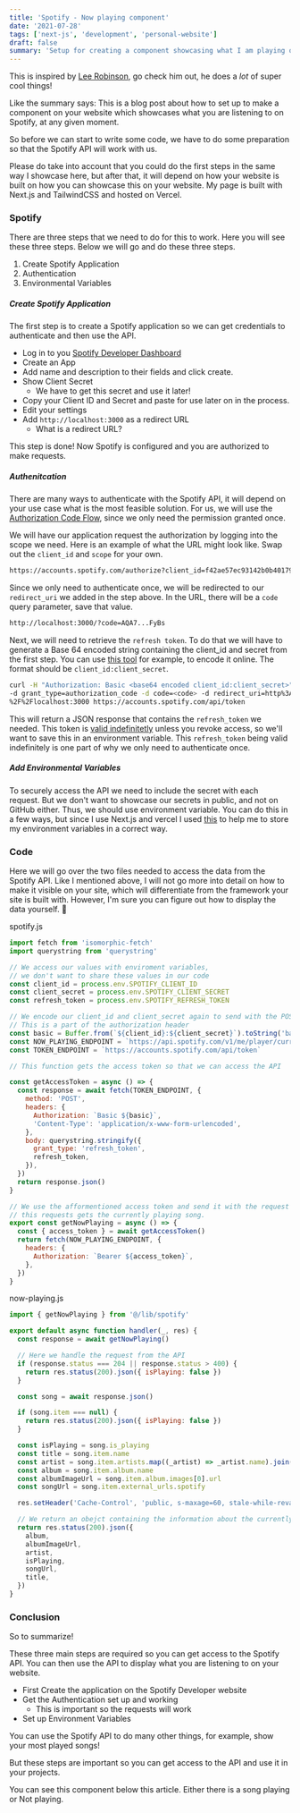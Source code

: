 ```yaml
---
title: 'Spotify - Now playing component'
date: '2021-07-28'
tags: ['next-js', 'development', 'personal-website']
draft: false
summary: 'Setup for creating a component showcasing what I am playing on spotify'
---
```


This is inspired by [Lee Robinson](https://twitter.com/leeerob), go check him out, he does a _lot_ of super cool things!

Like the summary says: This is a blog post about how to set up to make a component on your website which showcases what you are listening to on Spotify, at any given moment.

So before we can start to write some code, we have to do some preparation so that the Spotify API will work with us.

Please do take into account that you could do the first steps in the same way I showcase here, but after that, it will depend on how your website is built on how you can showcase this on your website. My page is built with Next.js and TailwindCSS and hosted on Vercel.

### Spotify

There are three steps that we need to do for this to work. Here you will see these three steps. Below we will go and do these three steps.

1. Create Spotify Application
2. Authentication
3. Environmental Variables

##### Create Spotify Application

The first step is to create a Spotify application so we can get credentials to authenticate and then use the API.

- Log in to you [Spotify Developer Dashboard](https://developer.spotify.com/dashboard/login)
- Create an App
- Add name and description to their fields and click create.
- Show Client Secret
  - We have to get this secret and use it later!
- Copy your Client ID and Secret and paste for use later on in the process.
- Edit your settings
- Add `http://localhost:3000` as a redirect URL
  - What is a redirect URL?

This step is done!
Now Spotify is configured and you are authorized to make requests.

##### Authenitcation

There are many ways to authenticate with the Spotify API, it will depend on your use case what is the most feasible solution.
For us, we will use the [Authorization Code Flow](https://developer.spotify.com/documentation/general/guides/authorization-guide/#authorization-code-flow), since we only need the permission granted once.

We will have our application request the authorization by logging into the scope we need. Here is an example of what the URL might look like. Swap out the `client_id` and `scope` for your own.

```bash
https://accounts.spotify.com/authorize?client_id=f42ae57ec93142b0b4017936f75fa65e&response_type=code&redirect_uri=http%3A%2F%2Flocalhost:3000&scope=user-read-currently-playing%20user-top-read
```

Since we only need to authenticate once, we will be redirected to our `redirect_uri` we added in the step above.
In the URL, there will be a `code` query parameter, save that value.

```bash
http://localhost:3000/?code=AQA7...FyBs
```

Next, we will need to retrieve the `refresh token`. To do that we will have to generate a Base 64 encoded string containing the client_id and secret from the first step. You can use [this tool](https://www.base64encode.org/) for example, to encode it online. The format should be `client_id:client_secret`.

```bash
curl -H "Authorization: Basic <base64 encoded client_id:client_secret>"
-d grant_type=authorization_code -d code=<code> -d redirect_uri=http%3A
%2F%2Flocalhost:3000 https://accounts.spotify.com/api/token
```

This will return a JSON response that contains the `refresh_token` we needed. This token is [valid indefinitetly](https://developer.spotify.com/community/news/2016/07/25/app-ready-token-revoke/) unless you revoke access, so we'll want to save this in an environment variable. This `refresh_token` being valid indefinitely is one part of why we only need to authenticate once.

##### Add Environmental Variables

To securely access the API we need to include the secret with each request. But we don't want to showcase our secrets in public, and not on GitHub either. Thus, we should use environment variable.
You can do this in a few ways, but since I use Next.js and vercel I used [this](https://vercel.com/docs/environment-variables) to help me to store my environment variables in a correct way.

### Code

Here we will go over the two files needed to access the data from the Spotify API. Like I mentioned above, I will not go more into detail on how to make it visible on your site, which will differentiate from the framework your site is built with. However, I'm sure you can figure out how to display the data yourself. 🤩

spotify.js

```js
import fetch from 'isomorphic-fetch'
import querystring from 'querystring'

// We access our values with enviroment variables,
// we don't want to share these values in our code
const client_id = process.env.SPOTIFY_CLIENT_ID
const client_secret = process.env.SPOTIFY_CLIENT_SECRET
const refresh_token = process.env.SPOTIFY_REFRESH_TOKEN

// We encode our client_id and client_secret again to send with the POST request.
// This is a part of the authorization header
const basic = Buffer.from(`${client_id}:${client_secret}`).toString('base64')
const NOW_PLAYING_ENDPOINT = `https://api.spotify.com/v1/me/player/currently-playing`
const TOKEN_ENDPOINT = `https://accounts.spotify.com/api/token`

// This function gets the access token so that we can access the API

const getAccessToken = async () => {
  const response = await fetch(TOKEN_ENDPOINT, {
    method: 'POST',
    headers: {
      Authorization: `Basic ${basic}`,
      'Content-Type': 'application/x-www-form-urlencoded',
    },
    body: querystring.stringify({
      grant_type: 'refresh_token',
      refresh_token,
    }),
  })
  return response.json()
}

// We use the afformentioned access token and send it with the request to the API
// this requests gets the currently playing song.
export const getNowPlaying = async () => {
  const { access_token } = await getAccessToken()
  return fetch(NOW_PLAYING_ENDPOINT, {
    headers: {
      Authorization: `Bearer ${access_token}`,
    },
  })
}
```

now-playing.js

```js
import { getNowPlaying } from '@/lib/spotify'

export default async function handler(_, res) {
  const response = await getNowPlaying()

  // Here we handle the request from the API
  if (response.status === 204 || response.status > 400) {
    return res.status(200).json({ isPlaying: false })
  }

  const song = await response.json()

  if (song.item === null) {
    return res.status(200).json({ isPlaying: false })
  }

  const isPlaying = song.is_playing
  const title = song.item.name
  const artist = song.item.artists.map((_artist) => _artist.name).join(', ')
  const album = song.item.album.name
  const albumImageUrl = song.item.album.images[0].url
  const songUrl = song.item.external_urls.spotify

  res.setHeader('Cache-Control', 'public, s-maxage=60, stale-while-revalidate=30')

  // We return an obejct containing the information about the currently playing song
  return res.status(200).json({
    album,
    albumImageUrl,
    artist,
    isPlaying,
    songUrl,
    title,
  })
}
```

### Conclusion

So to summarize!

These three main steps are required so you can get access to the Spotify API.
You can then use the API to display what you are listening to on your website.

- First Create the application on the Spotify Developer website
- Get the Authentication set up and working
  - This is important so the requests will work
- Set up Environment Variables

You can use the Spotify API to do many other things, for example, show your most played songs!

But these steps are important so you can get access to the API and use it in your projects.

You can see this component below this article.
Either there is a song playing or Not playing.
